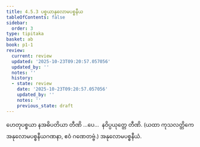 ```yaml
---
title: 4.5.3 ပစ္စယာနုလောမပစ္စနီယ
tableOfContents: false
sidebar:
  order: 3
type: tipitaka
basket: ab
book: p1-1
review:
  current: review
  updated: '2025-10-23T09:20:57.057056'
  updated_by: ''
  notes: ''
  history:
  - state: review
    date: '2025-10-23T09:20:57.057056'
    updated_by: ''
    notes: ''
    previous_state: draft
---
```



<ReviewStatus review={frontmatter.review} showDetails={true} />

<HypothesisAnnotation frontmatter={frontmatter} />

<DynamicBreadcrumb />

<Division number="87" book="p1-1" e="ch" v="36" p="362">

<Paragraph number="2261" book="p1-1">
ဟေတုပစ္စယာ နအဓိပတိယာ တီဏိ …ပေ…  နဝိပ္ပယုတ္တေ တီဏိ.
</Paragraph>

<Paragraph number="2262" book="p1-1">
(ယထာ ကုသလတ္တိကေ အနုလောမပစ္စနီယဂဏနာ, ဧဝံ ဂဏေတဗ္ဗံ.)

</Paragraph>
</Division>

<Paragraph number="2263" type="center" book="p1-1">
အနုလောမပစ္စနီယံ.
</Paragraph>
